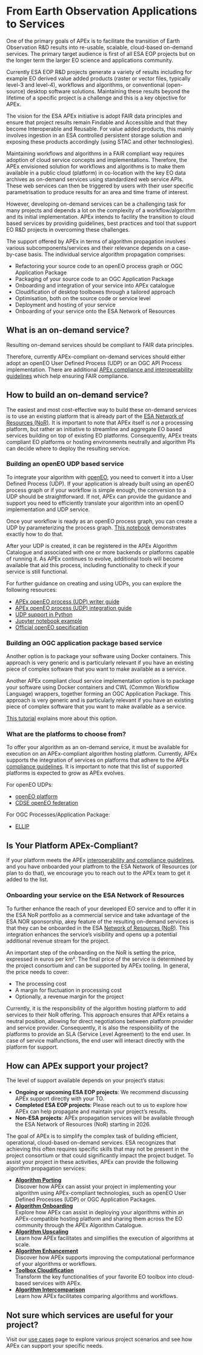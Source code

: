 # From Earth Observation Applications to Services

One of the primary goals of APEx is to facilitate the transition of Earth Observation R&D results into re-usable, scalable, cloud-based on-demand services.
The primary target audience is first of all ESA EOP projects but on the longer term the larger EO science and applications community. 

Currently ESA EOP R&D projects generate a variety of results including for example EO derived value added products (raster or vector files, typically level-3 and level-4), 
workflows and algorithms, or conventional (open-source) desktop software solutions. Maintaining these results beyond the lifetime of a specific project is a challenge and this is a key objective for APEx. 

The vision for the ESA APEx initiative is adopt FAIR data principles and ensure that project results remain Findable and Accessible and that they become Interoperable and Reusable. For value added products, this mainly involves ingestion in an ESA controlled persistent storage solution and exposing these products accordingly (using STAC and other technologies).

Maintaining workflows and algorithms in a FAIR compliant way requires adoption of cloud service concepts and implementations. Therefore, the APEx envisioned solution for workflows and algorithms is to make them available in a public cloud (platform) in co-location with the key EO data archives as on-demand services using standardized web service APIs. These web services can then be triggered by users with their user specific parametrisation to produce results for an area and time frame of interest.

However, developing on-demand services can be a challenging task for many projects and depends a lot on the complexity of a workflow/algorithm and its initial implementation.
APEx intends to facility the transition to cloud based services by providing guidelines, best practices and tool that support EO R&D projects in overcoming these challenges.

The support offered by APEx in terms of algorithm propagation involves various subcomponents/services and their relevance depends on a case-by-case basis. The individual service algorithm propagation comprises:

* Refactoring your source code to an openEO process graph or OGC Application Package
* Packaging of your source code to an OGC Application Package
* Onboarding and integration of your service into APEx catalogue
* Cloudification of desktop toolboxes through a tailored approach
* Optimisation, both on the source code or service level
* Deployment and hosting of your service
* Onboarding of your service onto the ESA Network of Resources

## What is an on-demand service?

Resulting on-demand services should be compliant to FAIR data principles. 

Therefore, currently APEx-compliant on-demand services should either adopt  an openEO User Defined Process (UDP) or an OGC API Process implementation. There are additional [APEx compliance and interoperability guidelines](../interoperability/algohosting.md) which help ensuring FAIR compliance.

## How to build an on-demand service?

The easiest and most cost-effective way to build these on-demand services is to use an existing platform that is already part of the [ESA Network of Resources (NoR)](https://nor-discover.org/en/portfolio/).
It is important to note that APEx itself is _not_ a processing platform, but rather an initiative to streamline and aggregate EO based services building on top of existing EO platforms. Consequently, APEx treats compliant EO platforms or hosting environments neutrally and algorithm PIs can decide where to deploy the resulting service.

### Building an openEO UDP based service

To integrate your algorithm with [openEO](https://openeo.org/), you need to convert it into a User Defined Process (UDP).
If your application is already built using an openEO process graph or if your workflow is simple enough, the conversion to a UDP should be straightforward.
If not, APEx can provide the guidance and support you need to efficiently translate your algorithm into an openEO implementation and UDP service.

Once your workflow is ready as an openEO process graph, you can create a UDP by parameterizing the process graph. [This notebook](https://documentation.dataspace.copernicus.eu/notebook-samples/openeo/UDP.html)
demonstrates exactly how to do that.

After your UDP is created, it can be registered in the APEx Algorithm Catalogue and associated with one or more backends or platforms capable of running it.
As APEx continues to evolve, additional tools will become available that aid this process, including functionality to check if your service
is still functional.

For further guidance on creating and using UDPs, you can explore the following resources:

- [APEx openEO process (UDP) writer guide](../udp_writer_guide.qmd#sec-udp-writing)
- [APEx openEO process (UDP) integration guide](../udp_writer_guide.qmd#sec-udp-integration)
- [UDP support in Python](https://open-eo.github.io/openeo-python-client/udp.html#user-defined-processes)
- [Jupyter notebook example](https://github.com/Open-EO/openeo-community-examples/blob/main/python/Sentinel1_Stats/Sentinel1_Stats.ipynb)
- [Official openEO specification](https://api.openeo.org/#tag/User-Defined-Processes)


### Building an OGC application package based service

Another option is to package your software using Docker containers. This approach is very generic and is particularly relevant
if you have an existing piece of complex software that you want to make available as a service.

Another APEx compliant cloud service implementation option is to package your software using Docker containers and CWL (Common Workflow Language) wrappers, together forming an OGC Application Package.
This approach is very generic and is particularly relevant if you have an existing piece of complex software that you want to make available as a service.

[This tutorial](https://terradue.github.io/ogc-eo-application-package-hands-on/) explains more about this option.

### What are the platforms to choose from?

To offer your algorithm as an on-demand service, it must be available for execution on an APEx-compliant
algorithm hosting platform. Currently, APEx supports the integration of services on platforms that adhere to the
APEx [compliance guidelines](../interoperability/algohostingenv.md). It is important to note that this list of
supported platforms is expected to grow as APEx evolves.

For openEO UDPs:

* [openEO platform](https://openeo.cloud)
* [CDSE openEO federation](https://dataspace.copernicus.eu)

For OGC Processes/Application Package:

* [ELLIP](https://ellip.terradue.com)

:::{.callout-tip}
# Is Your Platform APEx-Compliant?
If your platform meets the APEx [interoperability and compliance guidelines](../interoperability/algohostingenv.md), and you have onboarded your platfrom to the ESA Network of Resources (or plan to do that), 
we encourage you to reach out to the APEx team to get it added to the list.
:::

### Onboarding your service on the ESA Network of Resources

To further enhance the reach of your developed EO service and to offer it in the ESA NoR portfolio as a commercial service and take advantage of the ESA NOR sponsorship, akey feature of the resulting on-demand services is that they can be onboarded in the ESA [Network of Resources (NoR)](https://nor-discover.org/).
This integration enhances the service’s visibility and opens up a potential additional revenue stream for the project.

An important step of the onboarding on the NoR is setting the price, expressed in euros per km². The final price of the
service is determined by the project consortium and can be supported by APEx tooling. In general, the price needs to cover:

- The processing cost
- A margin for fluctuation in processing cost
- Optionally, a revenue margin for the project

Currently, it is the responsibility of the algorithm hosting platform to add services to their NoR offering. This approach ensures that
APEx retains a neutral position, allowing for direct negotiations between platform provider and service provider. Consequently, it
is also the responsibility of the platforms to provide an SLA (Service Level Agreement) to the end user. In case of service malfunctions,
the end user will interact directly with the platform for support.

## How can APEx support your project?

The level of support available depends on your project's status:

* **Ongoing or upcoming ESA EOP projects**: We recommend discussing APEx support directly with your TO.
* **Completed ESA EOP projects**: Please reach out to us to explore how APEx can help propagate and maintain your project's results.
* **Non-ESA projects**: APEx propagation services will be available through the ESA Network of Resources (NoR) starting in 2026.

The goal of APEx is to simplify the complex task of building efficient, operational, cloud-based on-demand services.
ESA recognizes that achieving this often requires specific skills that may not be present in the project consortium or that could significantly
impact the project budget. To assist your project in these activities, APEx can provide the following algorithm propagation services:

* **[Algorithm Porting](porting.md)**
<br/>Discover how APEx can assist your project in implementing your algorithm using APEx-compliant technologies, such as openEO User Defined Processes (UDP) or OGC Application Packages.
* **[Algorithm Onboarding](onboarding.md)**
  <br/>Explore how APEx can assist in deploying your algorithms within an APEx-compatible hosting platform and sharing them across the EO community through the APEx Algorithm Catalogue.
* **[Algorithm Upscaling](upscaling.md)**
  <br/>Learn how APEx facilitates and simplifies the execution of algorithms at scale.
* **[Algorithm Enhancement](enhancement.md)**
  <br/>Discover how APEx supports improving the computational performance of your algorithms or workflows.
* **[Toolbox Cloudification](toolboxcloud.md)**
  <br/>Transform the key functionalities of your favorite EO toolbox into cloud-based services with APEx.
* **[Algorithm Intercomparison](intercomparison.md)**
  <br/>Learn how APEx facilitates comparing algorithms and workflows.

:::{.callout-tip}
## Not sure which services are useful for your project?
Visit our [use cases](usecases.md) page to explore various project scenarios and see how APEx can support your specific needs.
:::
